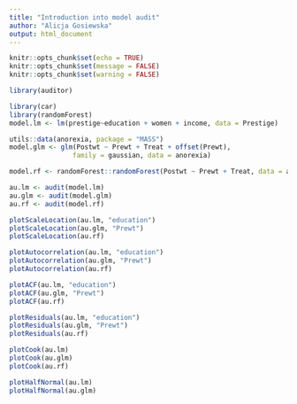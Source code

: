 ```yaml
---
title: "Introduction into model audit"
author: "Alicja Gosiewska"
output: html_document
---
```


```r
knitr::opts_chunk$set(echo = TRUE)
knitr::opts_chunk$set(message = FALSE)
knitr::opts_chunk$set(warning = FALSE)
```

```r
library(auditor)
```


```r
library(car)
library(randomForest)
model.lm <- lm(prestige~education + women + income, data = Prestige)

utils::data(anorexia, package = "MASS")
model.glm <- glm(Postwt ~ Prewt + Treat + offset(Prewt),
                family = gaussian, data = anorexia)

model.rf <- randomForest::randomForest(Postwt ~ Prewt + Treat, data = anorexia)

```

```r
au.lm <- audit(model.lm)
au.glm <- audit(model.glm)
au.rf <- audit(model.rf)
```


```r
plotScaleLocation(au.lm, "education")
plotScaleLocation(au.glm, "Prewt")
plotScaleLocation(au.rf)
```


```r
plotAutocorrelation(au.lm, "education")
plotAutocorrelation(au.glm, "Prewt")
plotAutocorrelation(au.rf)
```


```r
plotACF(au.lm, "education")
plotACF(au.glm, "Prewt")
plotACF(au.rf)
```

```r
plotResiduals(au.lm, "education")
plotResiduals(au.glm, "Prewt")
plotResiduals(au.rf)
```


```r
plotCook(au.lm)
plotCook(au.glm)
plotCook(au.rf)

```



```r
plotHalfNormal(au.lm)
plotHalfNormal(au.glm)
```

